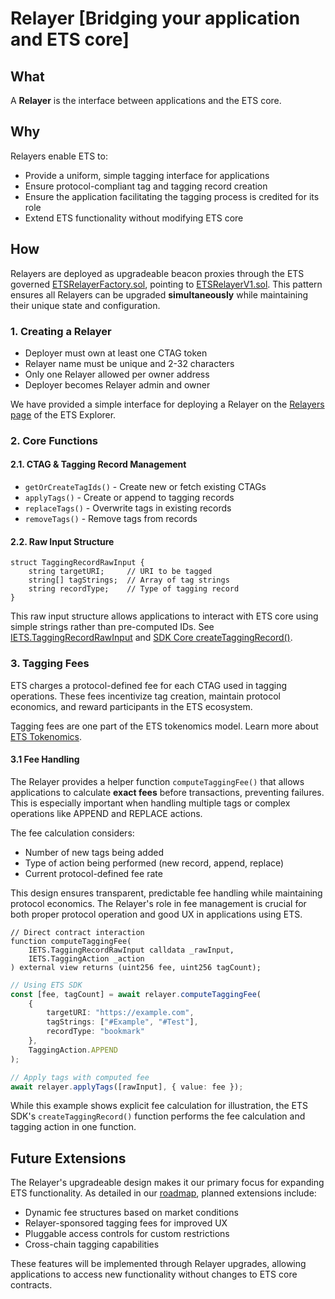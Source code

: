 
# Relayer <Icon src="/icons/relayer.svg" size={36} alt="Relayer Icon" /> [Bridging your application and ETS core]

## What
A **Relayer** is the interface between applications and the ETS core.

<ModalImage
  src="/concepts/create-tagging-record.png"
  alt="Tagging Record Creation"
/>
## Why
Relayers enable ETS to:
- Provide a uniform, simple tagging interface for applications
- Ensure protocol-compliant tag and tagging record creation
- Ensure the application facilitating the tagging process is credited for its role
- Extend ETS functionality without modifying ETS core

## How
Relayers are deployed as upgradeable beacon proxies through the ETS governed [ETSRelayerFactory.sol](https://github.com/ethereum-tag-service/ets/blob/main/packages/contracts/contracts/ETSRelayerFactory.sol), pointing to [ETSRelayerV1.sol](https://github.com/ethereum-tag-service/ets/blob/main/packages/contracts/contracts/relayers/ETSRelayerV1.sol). This pattern ensures all Relayers can be upgraded **simultaneously** while maintaining their unique state and configuration.


### 1. Creating a Relayer
- Deployer must own at least one CTAG token
- Relayer name must be unique and 2-32 characters
- Only one Relayer allowed per owner address
- Deployer becomes Relayer admin and owner

<Callout type="info">We have provided a simple interface for deploying a Relayer on the [Relayers page](https://app.ets.xyz/explore/relayers) of the ETS Explorer.</Callout>

### 2. Core Functions
#### 2.1. CTAG & Tagging Record Management
- `getOrCreateTagIds()` - Create new or fetch existing CTAGs
- `applyTags()` - Create or append to tagging records
- `replaceTags()` - Overwrite tags in existing records
- `removeTags()` - Remove tags from records

#### 2.2. Raw Input Structure
```solidity
struct TaggingRecordRawInput {
    string targetURI;     // URI to be tagged
    string[] tagStrings;  // Array of tag strings
    string recordType;    // Type of tagging record
}
```
This raw input structure allows applications to interact with ETS core using simple strings rather than pre-computed IDs. See [IETS.TaggingRecordRawInput](/docs/contracts/reference/IETS#taggingrecordrawinput) and [SDK Core createTaggingRecord()](/docs/sdk-core/getting-started#simple-create-tagging-record).


### 3. Tagging Fees
ETS charges a protocol-defined fee for each CTAG used in tagging operations. These fees incentivize tag creation, maintain protocol economics, and reward participants in the ETS ecosystem.


<Callout type="info">Tagging fees are one part of the ETS tokenomics model. Learn more about [ETS Tokenomics](/docs/tokenomics).</Callout>


#### 3.1 Fee Handling
The Relayer provides a helper function `computeTaggingFee()` that allows applications to calculate **exact fees** before transactions, preventing failures. This is especially important when handling multiple tags or complex operations like APPEND and REPLACE actions.

The fee calculation considers:
- Number of new tags being added
- Type of action being performed (new record, append, replace)
- Current protocol-defined fee rate

This design ensures transparent, predictable fee handling while maintaining protocol economics. The Relayer's role in fee management is crucial for both proper protocol operation and good UX in applications using ETS.

```solidity
// Direct contract interaction
function computeTaggingFee(
    IETS.TaggingRecordRawInput calldata _rawInput,
    IETS.TaggingAction _action
) external view returns (uint256 fee, uint256 tagCount);
```

```typescript
// Using ETS SDK
const [fee, tagCount] = await relayer.computeTaggingFee(
    {
        targetURI: "https://example.com",
        tagStrings: ["#Example", "#Test"],
        recordType: "bookmark"
    },
    TaggingAction.APPEND
);

// Apply tags with computed fee
await relayer.applyTags([rawInput], { value: fee });

```

<Callout type="info">While this example shows explicit fee calculation for illustration, the ETS SDK's `createTaggingRecord()` function performs the fee calculation and tagging action in one function.</Callout>

## Future Extensions
The Relayer's upgradeable design makes it our primary focus for expanding ETS functionality. As detailed in our [roadmap](/docs/roadmap), planned extensions include:

- Dynamic fee structures based on market conditions
- Relayer-sponsored tagging fees for improved UX
- Pluggable access controls for custom restrictions
- Cross-chain tagging capabilities

These features will be implemented through Relayer upgrades, allowing applications to access new functionality without changes to ETS core contracts.
